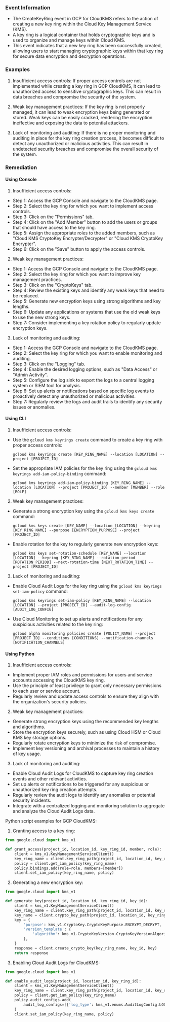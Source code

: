 
### Event Information

- The CreateKeyRing event in GCP for CloudKMS refers to the action of creating a new key ring within the Cloud Key Management Service (KMS).
- A key ring is a logical container that holds cryptographic keys and is used to organize and manage keys within Cloud KMS.
- This event indicates that a new key ring has been successfully created, allowing users to start managing cryptographic keys within that key ring for secure data encryption and decryption operations.


### Examples

1. Insufficient access controls: If proper access controls are not implemented while creating a key ring in GCP CloudKMS, it can lead to unauthorized access to sensitive cryptographic keys. This can result in data breaches and compromise the security of the system.

2. Weak key management practices: If the key ring is not properly managed, it can lead to weak encryption keys being generated or stored. Weak keys can be easily cracked, rendering the encryption ineffective and exposing the data to potential attackers.

3. Lack of monitoring and auditing: If there is no proper monitoring and auditing in place for the key ring creation process, it becomes difficult to detect any unauthorized or malicious activities. This can result in undetected security breaches and compromise the overall security of the system.

### Remediation

#### Using Console

1. Insufficient access controls:
- Step 1: Access the GCP Console and navigate to the CloudKMS page.
- Step 2: Select the key ring for which you want to implement access controls.
- Step 3: Click on the "Permissions" tab.
- Step 4: Click on the "Add Member" button to add the users or groups that should have access to the key ring.
- Step 5: Assign the appropriate roles to the added members, such as "Cloud KMS CryptoKey Encrypter/Decrypter" or "Cloud KMS CryptoKey Encrypter".
- Step 6: Click on the "Save" button to apply the access controls.

2. Weak key management practices:
- Step 1: Access the GCP Console and navigate to the CloudKMS page.
- Step 2: Select the key ring for which you want to improve key management practices.
- Step 3: Click on the "CryptoKeys" tab.
- Step 4: Review the existing keys and identify any weak keys that need to be replaced.
- Step 5: Generate new encryption keys using strong algorithms and key lengths.
- Step 6: Update any applications or systems that use the old weak keys to use the new strong keys.
- Step 7: Consider implementing a key rotation policy to regularly update encryption keys.

3. Lack of monitoring and auditing:
- Step 1: Access the GCP Console and navigate to the CloudKMS page.
- Step 2: Select the key ring for which you want to enable monitoring and auditing.
- Step 3: Click on the "Logging" tab.
- Step 4: Enable the desired logging options, such as "Data Access" or "Admin Activity".
- Step 5: Configure the log sink to export the logs to a central logging system or SIEM tool for analysis.
- Step 6: Set up alerts or notifications based on specific log events to proactively detect any unauthorized or malicious activities.
- Step 7: Regularly review the logs and audit trails to identify any security issues or anomalies.

#### Using CLI

1. Insufficient access controls:
- Use the `gcloud kms keyrings create` command to create a key ring with proper access controls:
  ```
  gcloud kms keyrings create [KEY_RING_NAME] --location [LOCATION] --project [PROJECT_ID]
  ```
- Set the appropriate IAM policies for the key ring using the `gcloud kms keyrings add-iam-policy-binding` command:
  ```
  gcloud kms keyrings add-iam-policy-binding [KEY_RING_NAME] --location [LOCATION] --project [PROJECT_ID] --member [MEMBER] --role [ROLE]
  ```

2. Weak key management practices:
- Generate a strong encryption key using the `gcloud kms keys create` command:
  ```
  gcloud kms keys create [KEY_NAME] --location [LOCATION] --keyring [KEY_RING_NAME] --purpose [ENCRYPTION_PURPOSE] --project [PROJECT_ID]
  ```
- Enable rotation for the key to regularly generate new encryption keys:
  ```
  gcloud kms keys set-rotation-schedule [KEY_NAME] --location [LOCATION] --keyring [KEY_RING_NAME] --rotation-period [ROTATION_PERIOD] --next-rotation-time [NEXT_ROTATION_TIME] --project [PROJECT_ID]
  ```

3. Lack of monitoring and auditing:
- Enable Cloud Audit Logs for the key ring using the `gcloud kms keyrings set-iam-policy` command:
  ```
  gcloud kms keyrings set-iam-policy [KEY_RING_NAME] --location [LOCATION] --project [PROJECT_ID] --audit-log-config [AUDIT_LOG_CONFIG]
  ```
- Use Cloud Monitoring to set up alerts and notifications for any suspicious activities related to the key ring:
  ```
  gcloud alpha monitoring policies create [POLICY_NAME] --project [PROJECT_ID] --conditions [CONDITIONS] --notification-channels [NOTIFICATION_CHANNELS]
  ```

#### Using Python

1. Insufficient access controls:
- Implement proper IAM roles and permissions for users and service accounts accessing the CloudKMS key ring.
- Use the principle of least privilege to grant only necessary permissions to each user or service account.
- Regularly review and update access controls to ensure they align with the organization's security policies.

2. Weak key management practices:
- Generate strong encryption keys using the recommended key lengths and algorithms.
- Store the encryption keys securely, such as using Cloud HSM or Cloud KMS key storage options.
- Regularly rotate encryption keys to minimize the risk of compromise.
- Implement key versioning and archival processes to maintain a history of key usage.

3. Lack of monitoring and auditing:
- Enable Cloud Audit Logs for CloudKMS to capture key ring creation events and other relevant activities.
- Set up alerts or notifications to be triggered for any suspicious or unauthorized key ring creation attempts.
- Regularly review the audit logs to identify any anomalies or potential security incidents.
- Integrate with a centralized logging and monitoring solution to aggregate and analyze the Cloud Audit Logs data.

Python script examples for GCP CloudKMS:
1. Granting access to a key ring:
```python
from google.cloud import kms_v1

def grant_access(project_id, location_id, key_ring_id, member, role):
    client = kms_v1.KeyManagementServiceClient()
    key_ring_name = client.key_ring_path(project_id, location_id, key_ring_id)
    policy = client.get_iam_policy(key_ring_name)
    policy.bindings.add(role=role, members=[member])
    client.set_iam_policy(key_ring_name, policy)
```

2. Generating a new encryption key:
```python
from google.cloud import kms_v1

def generate_key(project_id, location_id, key_ring_id, key_id):
    client = kms_v1.KeyManagementServiceClient()
    key_ring_name = client.key_ring_path(project_id, location_id, key_ring_id)
    key_name = client.crypto_key_path(project_id, location_id, key_ring_id, key_id)
    key = {
        'purpose': kms_v1.CryptoKey.CryptoKeyPurpose.ENCRYPT_DECRYPT,
        'version_template': {
            'algorithm': kms_v1.CryptoKeyVersion.CryptoKeyVersionAlgorithm.GOOGLE_SYMMETRIC_ENCRYPTION,
        },
    }
    response = client.create_crypto_key(key_ring_name, key_id, key)
    return response
```

3. Enabling Cloud Audit Logs for CloudKMS:
```python
from google.cloud import kms_v1

def enable_audit_logs(project_id, location_id, key_ring_id):
    client = kms_v1.KeyManagementServiceClient()
    key_ring_name = client.key_ring_path(project_id, location_id, key_ring_id)
    policy = client.get_iam_policy(key_ring_name)
    policy.audit_configs.add(
        audit_log_configs=[{'log_type': kms_v1.enums.AuditLogConfig.LOG_TYPE_UNSPECIFIED}]
    )
    client.set_iam_policy(key_ring_name, policy)
```

